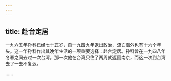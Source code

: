 ```yaml
---
---
---
```

title: 赴台定居
---



一九六五年孙科已经七十五岁，自一九四九年退出政治，流亡海外也有十六个年头。这一年孙科作出其晚年生活的一项重要选择：赴台定居。孙科曾在一九四八年冬春之间去过一次台湾。那一次他在台湾只住了两周就返回南京，而这一次到台湾去了一去不复返。

……
